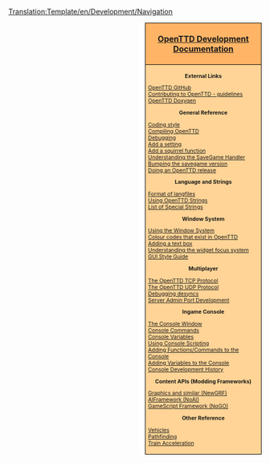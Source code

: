 <noinclude>[[Translation:Template/en/Development/Navigation]]</noinclude><noinclude></noinclude><div style="float:right; padding-left:12px; background:#ffffff;">
<div style="width:220px; border:1px solid #000000; background:#ffb466; padding:5px; -moz-border-radius-topleft:5px; -moz-border-radius-topright:5px; font-size: 12pt;">
<center><strong><font size="3">[[en/Development/Main Page|OpenTTD Development Documentation]]</font></strong></center>
</div>
<div style="width:220px;  border:1px solid black; border-top-width: 0px; background:#ffd496; padding:5px; -moz-border-radius-bottomleft:5px; -moz-border-radius-bottomright:8px; font-size: 8pt;">

<center>'''External Links'''</center>
[https://github.com/OpenTTD/OpenTTD OpenTTD GitHub]<br />
[https://github.com/OpenTTD/OpenTTD/blob/master/CONTRIBUTING.md Contributing to OpenTTD - guidelines]<br />
[http://docs.openttd.org OpenTTD Doxygen]

<center>'''General Reference'''</center>
[[en/Development/Coding style|Coding style]]<br/>
[[:Category:en/Development/Compiling OpenTTD|Compiling OpenTTD]]<br/>
[[en/Development/Debugging|Debugging]]<br/>
[[en/Archive/Source/OpenTTDDevBlackBook/Settings/AddSetting|Add a setting]]<br/>
[[en/Archive/Source/OpenTTDDevBlackBook/NoAI/Adding a squirrel function|Add a squirrel function]]<br/>
[[en/Archive/Source/OpenTTDDevBlackBook/Map/SaveGame|Understanding the SaveGame Handler]]<br/>
[[en/Archive/Source/OpenTTDDevBlackBook/Settings/CreateSavegame|Bumping the savegame version]]<br/>
[[en/Development/Doing an OpenTTD release|Doing an OpenTTD release]]<br/>

<center>'''Language and Strings'''</center>
[[en/Archive/Source/OpenTTDDevBlackBook/Format of langfiles|Format of langfiles]]<br/>
[[en/Archive/Source/Strings|Using OpenTTD Strings]]<br />
[[en/Archive/Source/OpenTTDDevBlackBook/Special strings|List of Special Strings]]

<center>'''Window System'''</center>
[[en/Archive/Source/OpenTTDDevBlackBook/Window/UseWindows|Using the Window System]]<br/>
[[en/Archive/Source/OpenTTDDevBlackBook/Window/Colours|Colour codes that exist in OpenTTD]]<br/>
[[en/Archive/Source/OpenTTDDevBlackBook/Window/TextEdit|Adding a text box]]<br/>
[[en/Archive/Source/OpenTTDDevBlackBook/Window/WidgetFocus|Understanding the widget focus system]]<br/>
[[en/Development/GUI Style Guide|GUI Style Guide]]<br/>

<center>'''Multiplayer'''</center>
[[en/Archive/Source/OpenTTDDevBlackBook/Network/TCP|The OpenTTD TCP Protocol]]<br/>
[[en/Archive/Source/OpenTTDDevBlackBook/Network/UDP|The OpenTTD UDP Protocol]]<br/>
[[en/Archive/Source/OpenTTDDevBlackBook/Network/Desync debugging|Debugging desyncs]]<br/>
[[en/Development/Server Admin Port Development|Server Admin Port Development]]

<center>'''Ingame Console'''</center>
[[en/Manual/Console|The Console Window]]<br/>
[[en/Manual/Console|Console Commands]]<br/>
[[en/Manual/Console|Console Variables]]<br/>
[[en/Archive/Source/OpenTTDDevBlackBook/IConsole/Scripting|Using Console Scripting]]<br/>
[[en/Archive/Source/OpenTTDDevBlackBook/IConsole/AddFunctions|Adding Functions/Commands to the Console]]<br/>
[[en/Archive/Source/OpenTTDDevBlackBook/IConsole/AddVariables|Adding Variables to the Console]]<br/>
[[en/Archive/Source/OpenTTDDevBlackBook/IConsole/History|Console Development History]]

<center>'''Content APIs (Modding Frameworks)'''</center>
[[en/Development/NewGRF/Main Page|Graphics and similar (NewGRF)]]<br />
[[en/Development/Script/Main Page|AIFramework (NoAI)]]<br />
[[en/Manual/Game script|GameScript Framework (NoGO)]]<br/>

<center>'''Other Reference'''</center>
[[en/Archive/Source/OpenTTDDevBlackBook/Simulation/Vehicles|Vehicles]]<br/>
[[en/Archive/Source/OpenTTDDevBlackBook/Simulation/Pathfinding|Pathfinding]]<br/>
[[en/Archive/Source/OpenTTDDevBlackBook/Simulation/Train Acceleration|Train Acceleration]]<br/>


</div>
</div>